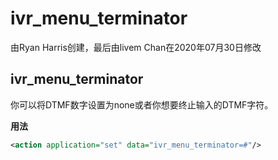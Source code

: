 # ivr_menu_terminator 

由Ryan Harris创建，最后由livem Chan在2020年07月30日修改

## ivr_menu_terminator

你可以将DTMF数字设置为none或者你想要终止输入的DTMF字符。

**用法**

```xml
<action application="set" data="ivr_menu_terminator=#"/>
```